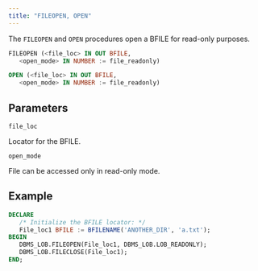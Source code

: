 ```yaml
---
title: "FILEOPEN, OPEN"
---
```


The `FILEOPEN` and `OPEN` procedures open a BFILE for read-only purposes. 

```sql
FILEOPEN (<file_loc> IN OUT BFILE, 
   <open_mode> IN NUMBER := file_readonly)

OPEN (<file_loc> IN OUT BFILE, 
   <open_mode> IN NUMBER := file_readonly)
```

## Parameters

`file_loc`

Locator for the BFILE.

`open_mode`

File can be accessed only in read-only mode.

## Example

``` sql
DECLARE
   /* Initialize the BFILE locator: */
   File_loc1 BFILE := BFILENAME('ANOTHER_DIR', 'a.txt');
BEGIN
   DBMS_LOB.FILEOPEN(File_loc1, DBMS_LOB.LOB_READONLY);
   DBMS_LOB.FILECLOSE(File_loc1);
END; 
```